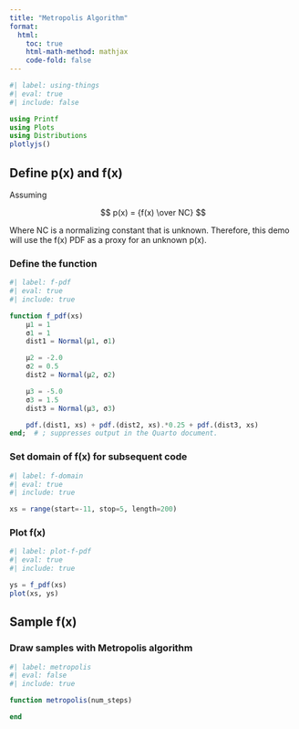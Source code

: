 ```yaml
---
title: "Metropolis Algorithm"
format:
  html:
    toc: true
    html-math-method: mathjax
    code-fold: false
---
```


```julia
#| label: using-things
#| eval: true
#| include: false

using Printf
using Plots
using Distributions
plotlyjs()
```

## Define p(x) and f(x)

Assuming

$$ p(x) = {f(x) \over NC} $$

Where NC is a normalizing constant that is unknown. Therefore, this demo will use the f(x) PDF as a proxy for an unknown p(x).

### Define the function

```julia
#| label: f-pdf
#| eval: true
#| include: true

function f_pdf(xs)
    μ1 = 1
    σ1 = 1
    dist1 = Normal(μ1, σ1)

    μ2 = -2.0
    σ2 = 0.5
    dist2 = Normal(μ2, σ2)

    μ3 = -5.0
    σ3 = 1.5
    dist3 = Normal(μ3, σ3)

    pdf.(dist1, xs) + pdf.(dist2, xs).*0.25 + pdf.(dist3, xs)
end;  # ; suppresses output in the Quarto document.
```

### Set domain of f(x) for subsequent code 

```julia
#| label: f-domain
#| eval: true
#| include: true

xs = range(start=-11, stop=5, length=200)
```

### Plot f(x)

```julia
#| label: plot-f-pdf
#| eval: true
#| include: true

ys = f_pdf(xs)
plot(xs, ys)
```

## Sample f(x)

### Draw samples with Metropolis algorithm

```julia
#| label: metropolis
#| eval: false
#| include: true

function metropolis(num_steps)

end
```
